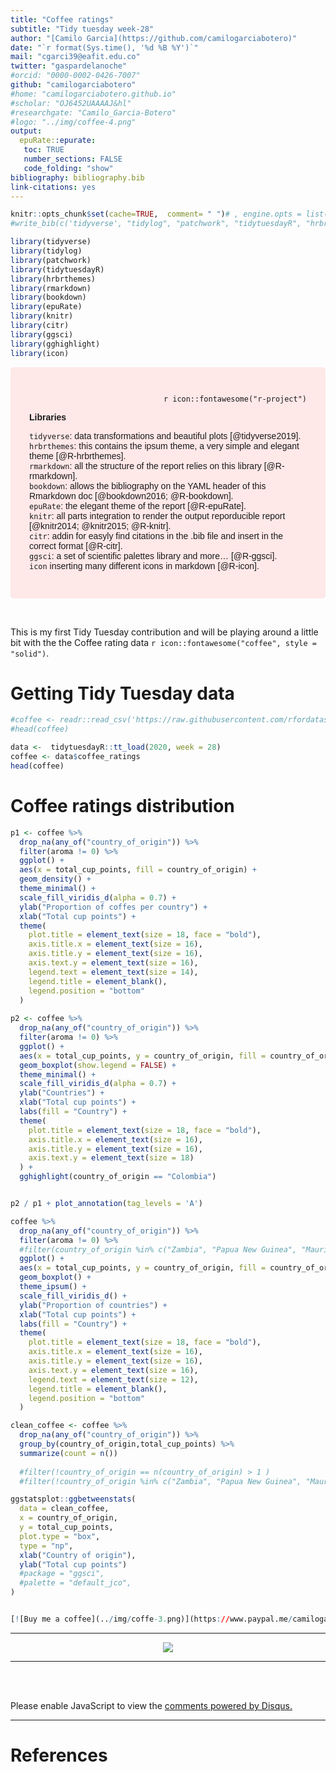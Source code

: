 ```yaml
---
title: "Coffee ratings"
subtitle: "Tidy tuesday week-28"
author: "[Camilo Garcia](https://github.com/camilogarciabotero)"
date: "`r format(Sys.time(), '%d %B %Y')`"
mail: "cgarci39@eafit.edu.co"
twitter: "gaspardelanoche"
#orcid: "0000-0002-0426-7007"
github: "camilogarciabotero"
#home: "camilogarciabotero.github.io"
#scholar: "OJ6452UAAAAJ&hl"
#researchgate: "Camilo_Garcia-Botero"
#logo: "../img/coffee-4.png"
output:
  epuRate::epurate:
   toc: TRUE
   number_sections: FALSE
   code_folding: "show"
bibliography: bibliography.bib
link-citations: yes
---
```


```r
knitr::opts_chunk$set(cache=TRUE,  comment= " ")# , engine.opts = list(zsh="-i")) #, engine.opts = list(zsh="source ~/.zprofile"))#, engine.path = list()) #str(knitr::opts_chunk$get())
#write_bib(c('tidyverse', "tidylog", "patchwork", "tidytuesdayR", "hrbrthemes", "rmarkdown", "bookdown", "epuRate", "knitr", "citr", "ggsci", "gghighlight", "icon"))
```



```r
library(tidyverse) 
library(tidylog)
library(patchwork)
library(tidytuesdayR)
library(hrbrthemes)
library(rmarkdown)
library(bookdown)
library(epuRate)
library(knitr)
library(citr)
library(ggsci) 
library(gghighlight)
library(icon) 
```


<style>
div.red { background-color:#FFE8E8; border-radius: 5px; padding: 30px; } 
div.red p { font-family: Verdana, Geneva, sans-serif; }
</style>
<div class = "red">
<p style="text-align:right">`r icon::fontawesome("r-project")`</p>
**Libraries**
  
  `tidyverse`: data transformations and beautiful plots [@tidyverse2019].<br>
  `hrbrthemes`: this contains the ipsum theme, a very simple and elegant theme [@R-hrbrthemes].<br>
  `rmarkdown`: all the structure of the report relies on this library [@R-rmarkdown].<br>
  `bookdown`: allows the bibliography on the YAML header of this Rmarkdown doc [@bookdown2016; @R-bookdown].<br>
  `epuRate`: the elegant theme of the report [@R-epuRate].<br>
  `knitr`: all parts integration to render the output reporducible report [@knitr2014; @knitr2015; @R-knitr].<br>
  `citr`: addin for easyly find citations in the .bib file and insert in the correct format [@R-citr].<br>
  `ggsci`: a set of scientific palettes library and more... [@R-ggsci].<br>
  `icon` inserting many different icons in markdown [@R-icon].
  
</div>
<br>



This is my first Tidy Tuesday contribution and will be playing around a little bit with the the Coffee rating data `r icon::fontawesome("coffee", style = "solid")`.

# Getting Tidy Tuesday data

```r
#coffee <- readr::read_csv('https://raw.githubusercontent.com/rfordatascience/tidytuesday/master/data/2020/2020-07-07/coffee_ratings.csv')
#head(coffee)
```


```r

data <-  tidytuesdayR::tt_load(2020, week = 28)
coffee <- data$coffee_ratings
head(coffee)

```

# Coffee ratings distribution

```r
p1 <- coffee %>% 
  drop_na(any_of("country_of_origin")) %>%
  filter(aroma != 0) %>% 
  ggplot() +
  aes(x = total_cup_points, fill = country_of_origin) +
  geom_density() +
  theme_minimal() +
  scale_fill_viridis_d(alpha = 0.7) +
  ylab("Proportion of coffes per country") +
  xlab("Total cup points") +
  theme(
    plot.title = element_text(size = 18, face = "bold"),
    axis.title.x = element_text(size = 16),
    axis.title.y = element_text(size = 16),
    axis.text.y = element_text(size = 16),
    legend.text = element_text(size = 14),
    legend.title = element_blank(),
    legend.position = "bottom"
  ) 
  
p2 <- coffee %>% 
  drop_na(any_of("country_of_origin")) %>%
  filter(aroma != 0) %>% 
  ggplot() +
  aes(x = total_cup_points, y = country_of_origin, fill = country_of_origin) +
  geom_boxplot(show.legend = FALSE) +
  theme_minimal() +
  scale_fill_viridis_d(alpha = 0.7) +
  ylab("Countries") +
  xlab("Total cup points") +
  labs(fill = "Country") +
  theme(
    plot.title = element_text(size = 18, face = "bold"),
    axis.title.x = element_text(size = 16),
    axis.title.y = element_text(size = 16),
    axis.text.y = element_text(size = 18)
  ) +
  gghighlight(country_of_origin == "Colombia")


p2 / p1 + plot_annotation(tag_levels = 'A')

```


```r

coffee %>% 
  drop_na(any_of("country_of_origin")) %>%
  filter(aroma != 0) %>% 
  #filter(country_of_origin %in% c("Zambia", "Papua New Guinea", "Mauritius", "Rwanda", "Cote d?Ivore", "Japan")) %>% 
  ggplot() +
  aes(x = total_cup_points, y = country_of_origin, fill = country_of_origin) +
  geom_boxplot() +
  theme_ipsum() +
  scale_fill_viridis_d() +
  ylab("Proportion of countries") +
  xlab("Total cup points") +
  labs(fill = "Country") +
  theme(
    plot.title = element_text(size = 18, face = "bold"),
    axis.title.x = element_text(size = 16),
    axis.title.y = element_text(size = 16),
    axis.text.y = element_text(size = 16),
    legend.text = element_text(size = 12),
    legend.title = element_blank(),
    legend.position = "bottom"
  )

```



```r

clean_coffee <- coffee %>% 
  drop_na(any_of("country_of_origin")) %>%
  group_by(country_of_origin,total_cup_points) %>% 
  summarize(count = n())
  
  #filter(!country_of_origin == n(country_of_origin) > 1 )
  #filter(!country_of_origin %in% c("Zambia", "Papua New Guinea", "Mauritius", "Rwanda", "Cote d?Ivore", "Japan"))

ggstatsplot::ggbetweenstats(
  data = clean_coffee,
  x = country_of_origin,
  y = total_cup_points,
  plot.type = "box",
  type = "np",
  xlab("Country of origin"),
  ylab("Total cup points")
  #package = "ggsci",
  #palette = "default_jco",
)


[![Buy me a coffee](../img/coffe-3.png)](https://www.paypal.me/camilogarciabotero)
```


***

<div> 
  <p align="center">
    <a href="https://www.paypal.me/camilogarciabotero">
      <img src="img/coffe-3.png" />
    </a>
  </p>			  
</div>



***
<br><br>

<div id="disqus_thread"></div>
<script>

/**
*  RECOMMENDED CONFIGURATION VARIABLES: EDIT AND UNCOMMENT THE SECTION BELOW TO INSERT DYNAMIC VALUES FROM YOUR PLATFORM OR CMS.
*  LEARN WHY DEFINING THESE VARIABLES IS IMPORTANT: https://disqus.com/admin/universalcode/#configuration-variables*/
/*
var disqus_config = function () {
this.page.url = PAGE_URL;  // Replace PAGE_URL with your page's canonical URL variable
this.page.identifier = PAGE_IDENTIFIER; // Replace PAGE_IDENTIFIER with your page's unique identifier variable
};
*/
(function() { // DON'T EDIT BELOW THIS LINE
var d = document, s = d.createElement('script');
s.src = 'https://camilogarciabotero-github-io.disqus.com/embed.js';
s.setAttribute('data-timestamp', +new Date());
(d.head || d.body).appendChild(s);
})();
</script>
<noscript>Please enable JavaScript to view the <a href="https://disqus.com/?ref_noscript">comments powered by Disqus.</a></noscript>


***

# References



